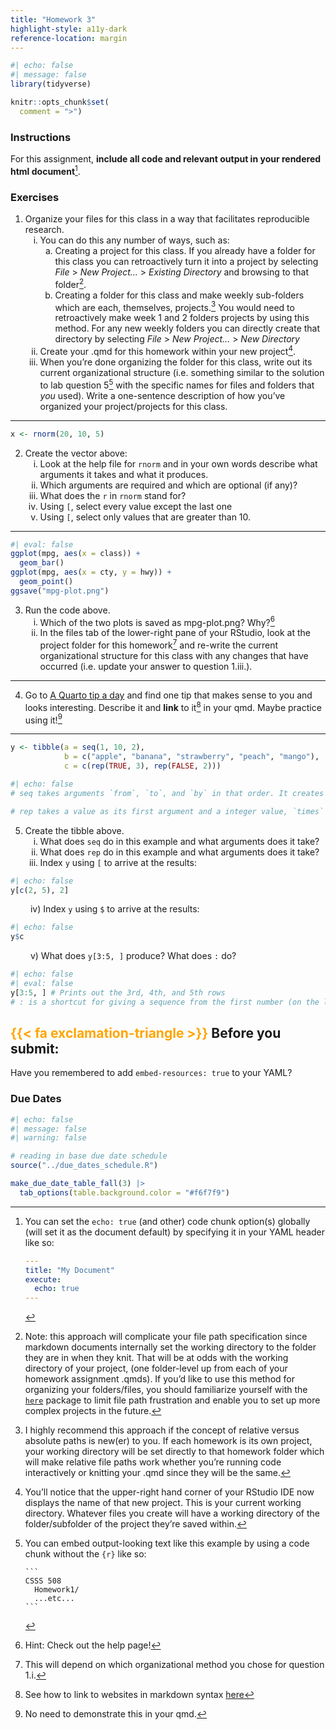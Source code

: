 ```yaml
---
title: "Homework 3"
highlight-style: a11y-dark
reference-location: margin
---
```


```r
#| echo: false
#| message: false
library(tidyverse)

knitr::opts_chunk$set(
  comment = ">")
```

### Instructions
For this assignment, **include all code and relevant output in your rendered html document**[^longnote1]. 

[^longnote1]: You can set the `echo: true` (and other) code chunk option(s) globally (will set it as the document default) by specifying it in your YAML header like so: 

    ```YAML
    ---
    title: "My Document"
    execute:
      echo: true
    ---
    ```


### Exercises

1. Organize your files for this class in a way that facilitates reproducible research. 
    i) You can do this any number of ways, such as: 
        a) Creating a project for this class. If you already have a folder for this class you can retroactively turn it into a project by selecting *File* > *New Project...* > *Existing Directory* and browsing to that folder^[Note: this approach will complicate your file path specification since markdown documents internally set the working directory to the folder they are in when they knit. That will be at odds with the working directory of your project, (one folder-level up from each of your homework assignment .qmds). If you'd like to use this method for organizing your folders/files, you should familiarize yourself with the [`here`](https://here.r-lib.org/index.html) package to limit file path frustration and enable you to set up more complex projects in the future.]. 
        b) Creating a folder for this class and make weekly sub-folders which are each, themselves, projects.^[I highly recommend this approach if the concept of relative versus absolute paths is new(er) to you. If each homework is its own project, your working directory will be set directly to that homework folder which will make relative file paths work whether you're running code interactively or knitting your .qmd since they will be the same.] You would need to retroactively make week 1 and 2 folders projects by using this method. For any new weekly folders you can directly create that directory by selecting *File* > *New Project...* > *New Directory*
    ii) Create your .qmd for this homework within your new project^[You'll notice that the upper-right hand corner of your RStudio IDE now displays the name of that new project. This is your current working directory. Whatever files you create will have a working directory of the folder/subfolder of the project they're saved within.].
    iii) When you're done organizing the folder for this class, write out its current organizational structure (i.e. something similar to the solution to lab question 5[^longnote2] with the specific names for files and folders that *you* used). Write a one-sentence description of how you've organized your project/projects for this class. 

[^longnote2]: You can embed output-looking text like this example by using a code chunk without the `{r}` like so:

    ```` 
    ```
    CSSS 508
      Homework1/
      ...etc...
    ```
    ````
    
---

```r
x <- rnorm(20, 10, 5)
```

2. Create the vector above:
    i) Look at the help file for `rnorm` and in your own words describe what arguments it takes and what it produces.
    ii) Which arguments are required and which are optional (if any)?
    iii) What does the `r` in `rnorm` stand for? 
    iv) Using `[`, select every value except the last one
    v) Using `[`, select only values that are greater than 10. 

---

```r
#| eval: false
ggplot(mpg, aes(x = class)) +
  geom_bar()
ggplot(mpg, aes(x = cty, y = hwy)) +
  geom_point()
ggsave("mpg-plot.png")
```



3. Run the code above. 
   i) Which of the two plots is saved as mpg-plot.png? Why?^[Hint: Check out the help page!]
   ii) In the files tab of the lower-right pane of your RStudio, look at the project folder for this homework^[This will depend on which organizational method you chose for question 1.i.] and re-write the current organizational structure for this class with any changes that have occurred (i.e. update your answer to question 1.iii.). 

---

4. Go to [A Quarto tip a day](https://mine-cetinkaya-rundel.github.io/quarto-tip-a-day/) and find one tip that makes sense to you and looks interesting. Describe it and **link** to it^[See how to link to websites in markdown syntax [here](https://quarto.org/docs/authoring/markdown-basics.html#links-images)] in your qmd. Maybe practice using it!^[No need to demonstrate this in your qmd.]

---

```r
y <- tibble(a = seq(1, 10, 2), 
            b = c("apple", "banana", "strawberry", "peach", "mango"), 
            c = c(rep(TRUE, 3), rep(FALSE, 2)))
```

```r
#| echo: false
# seq takes arguments `from`, `to`, and `by` in that order. It creates a vector of numeric values starting with the value input `from`, ending with the value input `by`, in increments of the value input `by`. 

# rep takes a value as its first argument and a integer value, `times` as its default second argument. It repeats the first argument by the specified number of times in the second argument. 
```


5. Create the tibble above. 
   i) What does `seq` do in this example and what arguments does it take? 
   ii) What does `rep` do in this example and what arguments does it take?
   iii) Index `y` using `[` to arrive at the results: 
   
```r
#| echo: false
y[c(2, 5), 2]
```
    
<span>&emsp;&emsp;</span> iv) Index `y` using `$` to arrive at the results: 
   
```r
#| echo: false
y$c
```
   
<span>&emsp;&emsp;</span> v) What does `y[3:5, ]` produce? What does `:` do?

```r
#| echo: false
#| eval: false 
y[3:5, ] # Prints out the 3rd, 4th, and 5th rows
# : is a shortcut for giving a sequence from the first number (on the left) to the second number (on the right) in increments of 1 or -1
```

::: {.callout-warning icon=false}
## <span style="color:orange">{{< fa exclamation-triangle >}}</span> Before you submit:
Have you remembered to add `embed-resources: true` to your YAML?
:::

### Due Dates

```r
#| echo: false
#| message: false
#| warning: false

# reading in base due date schedule
source("../due_dates_schedule.R")

make_due_date_table_fall(3) |> 
  tab_options(table.background.color = "#f6f7f9")
```